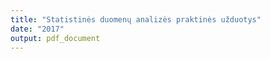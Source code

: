 ```yaml
---
title: "Statistinės duomenų analizės praktinės užduotys"
date: "2017"
output: pdf_document
---
```


